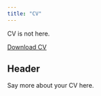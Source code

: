 ```yaml
---
title: "CV"
---
```

CV is not here.

<a href="CV.pdf#" class="download" title="Download CV as PDF">Download CV</a>			

## Header

Say more about your CV here.